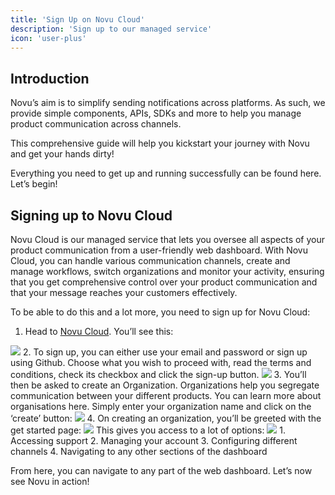 ```yaml
---
title: 'Sign Up on Novu Cloud'
description: 'Sign up to our managed service'
icon: 'user-plus'
---
```


## Introduction

Novu’s aim is to simplify sending notifications across platforms. As such, we provide simple components, APIs, SDKs and more to help you manage product communication across channels. 

This comprehensive guide will help you kickstart your journey with Novu and get your hands dirty! 

Everything you need to get up and running successfully can be found here. Let’s begin! 

## Signing up to Novu Cloud

Novu Cloud is our managed service that lets you oversee all aspects of your product communication from a user-friendly web dashboard. With Novu Cloud, you can handle various communication channels, create and manage workflows, switch organizations and monitor your activity, ensuring that you get comprehensive control over your product communication and that your message reaches your customers effectively. 

To be able to do this and a lot more, you need to sign up for Novu Cloud:

1. Head to [Novu Cloud](https://web.novu.co/auth/signup?utm_campaign=docs-gs-signup). You’ll see this:
<Frame caption="Signing up to Novu Cloud is a breeze!"><img src="/images/novu-cloud-home.png" /> </Frame>
2. To sign up, you can either use your email and password or sign up using Github. Choose what you wish to proceed with, read the terms and conditions, check its checkbox and click the sign-up button.
<Frame caption="You can use your email and password or sign up using Github!"><img src="/images/github-or-email.png" /> </Frame>
3. You’ll then be asked to create an Organization. Organizations help you segregate communication between your different products. You can learn more about organisations here. Simply enter your organization name and click on the ‘create’ button:
<Frame caption="Create an organization!"><img src="/images/org.png" /> </Frame>
4. On creating an organization, you’ll be greeted with the get started page:
<Frame caption="The get started page greets new users!"><img src="/images/get-started.png" /> </Frame>
This gives you access to a lot of options:
<Frame caption="Options available from the getting started page"><img src="/images/navigating-novu-cloud.png" /> </Frame>
1. Accessing support
2. Managing your account
3. Configuring different channels
4. Navigating to any other sections of the dashboard

From here, you can navigate to any part of the web dashboard. Let’s now see Novu in action!